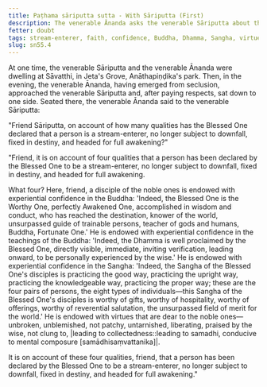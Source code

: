 ```yaml
---
title: Paṭhama sāriputta sutta - With Sāriputta (First)
description: The venerable Ānanda asks the venerable Sāriputta about the qualities that make a person a stream-enterer, no longer subject to downfall, fixed in destiny, and headed for full awakening.
fetter: doubt
tags: stream-enterer, faith, confidence, Buddha, Dhamma, Sangha, virtues, sāriputta, sn, sn45-56, sn55
slug: sn55.4
---
```


At one time, the venerable Sāriputta and the venerable Ānanda were dwelling at Sāvatthi, in Jeta's Grove, Anāthapiṇḍika's park. Then, in the evening, the venerable Ānanda, having emerged from seclusion, approached the venerable Sāriputta and, after paying respects, sat down to one side. Seated there, the venerable Ānanda said to the venerable Sāriputta:

"Friend Sāriputta, on account of how many qualities has the Blessed One declared that a person is a stream-enterer, no longer subject to downfall, fixed in destiny, and headed for full awakening?"

"Friend, it is on account of four qualities that a person has been declared by the Blessed One to be a stream-enterer, no longer subject to downfall, fixed in destiny, and headed for full awakening.

What four? Here, friend, a disciple of the noble ones is endowed with experiential confidence in the Buddha: 'Indeed, the Blessed One is the Worthy One, perfectly Awakened One, accomplished in wisdom and conduct, who has reached the destination, knower of the world, unsurpassed guide of trainable persons, teacher of gods and humans, Buddha, Fortunate One.' He is endowed with experiential confidence in the teachings of the Buddha: 'Indeed, the Dhamma is well proclaimed by the Blessed One, directly visible, immediate, inviting verification, leading onward, to be personally experienced by the wise.' He is endowed with experiential confidence in the Sangha: 'Indeed, the Sangha of the Blessed One's disciples is practicing the good way, practicing the upright way, practicing the knowledgeable way, practicing the proper way; these are the four pairs of persons, the eight types of individuals—this Sangha of the Blessed One's disciples is worthy of gifts, worthy of hospitality, worthy of offerings, worthy of reverential salutation, the unsurpassed field of merit for the world.' He is endowed with virtues that are dear to the noble ones—unbroken, unblemished, not patchy, untarnished, liberating, praised by the wise, not clung to, |leading to collectedness::leading to samadhi, conducive to mental composure [samādhisaṃvattanika]|.

It is on account of these four qualities, friend, that a person has been declared by the Blessed One to be a stream-enterer, no longer subject to downfall, fixed in destiny, and headed for full awakening."